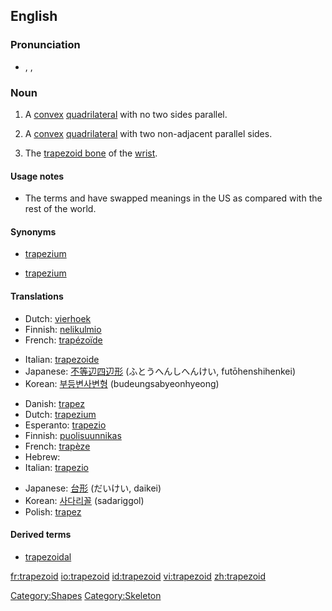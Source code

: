 {{wikipedia}}
==English==

===Pronunciation===
* {{enPR|tră'pəzoid}}, {{IPA|/ˈtræpəzɔɪd/}}, {{SAMPA|/"tr{pəzOId/}}

===Noun===
{{en-noun}}

# {{rfv-sense}} {{geometry|UK}} A [[convex]] [[quadrilateral]] with no two sides parallel.
# {{geometry|US}} A [[convex]] [[quadrilateral]] with two non-adjacent parallel sides.
# {{anatomy}} The [[trapezoid bone]] of the [[wrist]].

====Usage notes====
* {{sense|geometry|US|four-sided polygon with no two sides parallel}} The terms {{term|trapezium}} and {{term|trapezoid}} have swapped meanings in the US as compared with the rest of the world.

====Synonyms====
* {{sense|geometry|UK|convex quadrilateral with no two sides parallel}} {{qualifier|US}} [[trapezium]]
* {{sense|geometry|US|convex quadrilateral with two non-adjacent parallel sides}} {{qualifier|British}} [[trapezium]]

====Translations====
{{trans-top|quadrilateral with no sides parallel}}
*Dutch: [[vierhoek]] {{n}}
*Finnish: [[nelikulmio]]
*French: [[trapézoïde]] {{m}}
{{trans-mid}}
*Italian: [[trapezoide]] {{m}}
*Japanese: [[不等辺四辺形]] (ふとうへんしへんけい, futōhenshihenkei)
*Korean: [[부등변사변형]] (budeungsabyeonhyeong)
{{trans-bottom}}

{{trans-top|quadrilateral with two sides parallel}}
*Danish: [[trapez]] {{n}}
*Dutch: [[trapezium]] {{n}}
*Esperanto: [[trapezio]]
*Finnish: [[puolisuunnikas]]
*French: [[trapèze]] {{m}}
*Hebrew: {{he-translation|טרפז|trapéz}} {{m}}
*Italian: [[trapezio]] {{m}}
{{trans-mid}}
*Japanese: [[台形]] (だいけい, daikei)
*Korean: [[사다리꼴]] (sadariggol)
*Polish: [[trapez]] {{m}}
{{trans-bottom}}

====Derived terms====
*[[trapezoidal]]

[[Category:Shapes]]
[[Category:Skeleton]]

[[fr:trapezoid]]
[[io:trapezoid]]
[[id:trapezoid]]
[[vi:trapezoid]]
[[zh:trapezoid]]